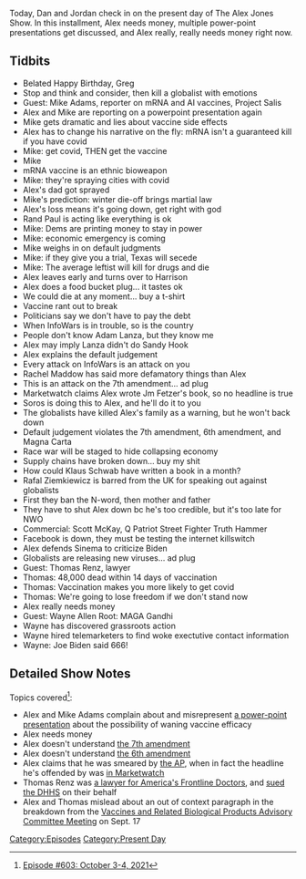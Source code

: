 {{DEFAULTSORT:
    #_EPISODE_0603:October 3-4, 2021
}}{{Episode
    | title             = October 3-4, 2021
    | caption           = Listen to this episode on [https://knowledgefight.libsyn.com/603-october-3-4-2021 Libsyn] [https://open.spotify.com/episode/5viATbgsTKy5X7KSOpRZwv Spotify], Read the [[Transcript/603: October 3-4, 2021|Unofficial Transcript]], View discussion on [https://reddit.com/q3qlfd Reddit]
    | episodeNumber     = 603
    | length            = 02:03:13
    | airDate           = October 8, 2021
    | coverageStartDate = October 3, 2021
    | coverageEndDate   = October 4, 2021
    | episodeType       = [[:Category:Present Day|Present Day]]
    | appearance        = [[Mike Adams]], [[Rand Paul]], [[Harrison Smith]], [[Adam Lanza]], [[Rachel Maddow]], [[Jim Fetzer]], [[George Soros]], [[Klaus Schwab]], [[Rafal Ziemkiewicz]], [[Scott McKay]], [[Kyrsten Sinema]], [[Thomas Renz]], [[Wayne Allen Root]]
    | previousEpisode   = [[602: Sandy Hook Response]]
    | nextEpisode       = [[604: October 5, 2021]]
}}

{{Stub}}

Today, Dan and Jordan check in on the present day of The Alex Jones Show. In this installment, Alex needs money, multiple power-point presentations get discussed, and Alex really, really needs money right now.

==Tidbits==

*Belated Happy Birthday, Greg
*Stop and think and consider, then kill a globalist with emotions
*Guest: Mike Adams, reporter on mRNA and AI vaccines, Project Salis
*Alex and Mike are reporting on a powerpoint presentation again
*Mike gets dramatic and lies about vaccine side effects
*Alex has to change his narrative on the fly: mRNA isn't a guaranteed kill if you have covid
*Mike: get covid, THEN get the vaccine
*Mike
*mRNA vaccine is an ethnic bioweapon
*Mike: they're spraying cities with covid
*Alex's dad got sprayed
*Mike's prediction: winter die-off brings martial law
*Alex's loss means it's going down, get right with god
*Rand Paul is acting like everything is ok
*Mike: Dems are printing money to stay in power
*Mike: economic emergency is coming
*Mike weighs in on default judgments
*Mike: if they give you a trial, Texas will secede
*Mike: The average leftist will kill for drugs and die
*Alex leaves early and turns over to Harrison
*Alex does a food bucket plug... it tastes ok
*We could die at any moment... buy a t-shirt
*Vaccine rant out to break
*Politicians say we don't have to pay the debt
*When InfoWars is in trouble, so is the country
*People don't know Adam Lanza, but they know me
*Alex may imply Lanza didn't do Sandy Hook
*Alex explains the default judgement
*Every attack on InfoWars is an attack on you
*Rachel Maddow has said more defamatory things than Alex
*This is an attack on the 7th amendment... ad plug
*Marketwatch claims Alex wrote Jm Fetzer's book, so no headline is true
*Soros is doing this to Alex, and he'll do it to you
*The globalists have killed Alex's family as a warning, but he won't back down
*Default judgement violates the 7th amendment, 6th amendment, and Magna Carta
*Race war will be staged to hide collapsing economy
*Supply chains have broken down... buy my shit
*How could Klaus Schwab have written a book in a month?
*Rafal Ziemkiewicz is barred from the UK for speaking out against globalists
*First they ban the N-word, then mother and father
*They have to shut Alex down bc he's too credible, but it's too late for NWO
*Commercial: Scott McKay, Q Patriot Street Fighter Truth Hammer
*Facebook is down, they must be testing the internet killswitch
*Alex defends Sinema to criticize Biden
*Globalists are releasing new viruses... ad plug
*Guest: Thomas Renz, lawyer
*Thomas: 48,000 dead within 14 days of vaccination
*Thomas: Vaccination makes you more likely to get covid
*Thomas: We're going to lose freedom if we don't stand now
*Alex really needs money
*Guest: Wayne Allen Root: MAGA Gandhi
*Wayne has discovered grassroots action
*Wayne hired telemarketers to find woke exectutive contact information
*Wayne: Joe Biden said 666!

==Detailed Show Notes==

Topics covered<ref>[https://knowledgefight.com/research/2021/10/7/episode-603-october-3-4-2021 Episode #603: October 3-4, 2021]</ref>:

*Alex and Mike Adams complain about and misrepresent [https://www.humetrix.com/powerpoint-vaccine.html a power-point presentation] about the possibility of waning vaccine efficacy
*Alex needs money
*Alex doesn't understand [https://law.justia.com/constitution/us/amendment-07/03-courts-in-which-the-guarantee-applies.html the 7th amendment]
*Alex doesn't understand [https://www.law.cornell.edu/constitution/sixth_amendment the 6th amendment]
*Alex claims that he was smeared by [https://apnews.com/article/wi-state-wire-shootings-lawsuits-us-news-ap-top-news-c595b9e6ccb84b969d59c5b270f58cce the AP], when in fact the headline he's offended by was [https://www.marketwatch.com/story/father-of-sandy-hook-victim-wins-defamation-lawsuit-against-alex-jones-2019-06-18 in Marketwatch]
*Thomas Renz was [https://www.washingtonpost.com/investigations/2021/09/20/vaccine-lawsuits-thomas-renz-covid/ a lawyer for America's Frontline Doctors], and [https://renz-law.com/wp-content/uploads/M-for-PI-file-stamped.pdf sued the DHHS] on their behalf
*Alex and Thomas mislead about an out of context paragraph in the breakdown from the [https://www.fda.gov/media/152176/download Vaccines and Related Biological Products Advisory Committee Meeting] on Sept. 17

[[Category:Episodes]]
[[Category:Present Day]]

